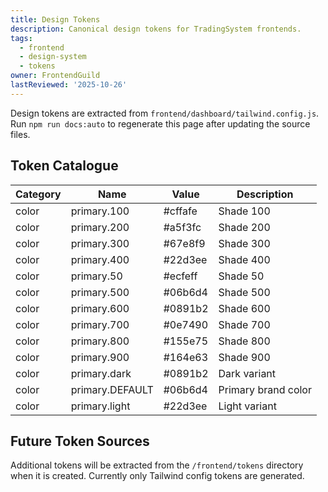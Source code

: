 ```yaml
---
title: Design Tokens
description: Canonical design tokens for TradingSystem frontends.
tags:
  - frontend
  - design-system
  - tokens
owner: FrontendGuild
lastReviewed: '2025-10-26'
---
```


<!-- AUTO-GENERATED by docs:auto - DO NOT EDIT MANUALLY -->
<!-- AUTO-GENERATED by docs:auto - DO NOT EDIT MANUALLY -->
<!-- AUTO-GENERATED by docs:auto - DO NOT EDIT MANUALLY -->
<!-- AUTO-GENERATED by docs:auto - DO NOT EDIT MANUALLY -->
<!-- AUTO-GENERATED by docs:auto - DO NOT EDIT MANUALLY -->
<!-- AUTO-GENERATED by docs:auto - DO NOT EDIT MANUALLY -->
<!-- AUTO-GENERATED by docs:auto - DO NOT EDIT MANUALLY -->
<!-- AUTO-GENERATED by docs:auto - DO NOT EDIT MANUALLY -->
<!-- AUTO-GENERATED by docs:auto - DO NOT EDIT MANUALLY -->
<!-- AUTO-GENERATED by docs:auto - DO NOT EDIT MANUALLY -->
<!-- AUTO-GENERATED by docs:auto - DO NOT EDIT MANUALLY -->
<!-- AUTO-GENERATED by docs:auto - DO NOT EDIT MANUALLY -->
<!-- AUTO-GENERATED by docs:auto - DO NOT EDIT MANUALLY -->
<!-- AUTO-GENERATED by docs:auto - DO NOT EDIT MANUALLY -->
<!-- AUTO-GENERATED by docs:auto - DO NOT EDIT MANUALLY -->
<!-- AUTO-GENERATED by docs:auto - DO NOT EDIT MANUALLY -->
<!-- AUTO-GENERATED by docs:auto - DO NOT EDIT MANUALLY -->
<!-- AUTO-GENERATED by docs:auto - DO NOT EDIT MANUALLY -->
<!-- AUTO-GENERATED by docs:auto - DO NOT EDIT MANUALLY -->
<!-- AUTO-GENERATED by docs:auto - DO NOT EDIT MANUALLY -->
<!-- AUTO-GENERATED by docs:auto - DO NOT EDIT MANUALLY -->
<!-- AUTO-GENERATED by docs:auto - DO NOT EDIT MANUALLY -->
<!-- AUTO-GENERATED by docs:auto - DO NOT EDIT MANUALLY -->
<!-- AUTO-GENERATED by docs:auto - DO NOT EDIT MANUALLY -->
<!-- AUTO-GENERATED by docs:auto - DO NOT EDIT MANUALLY -->
<!-- AUTO-GENERATED by docs:auto - DO NOT EDIT MANUALLY -->
<!-- AUTO-GENERATED by docs:auto - DO NOT EDIT MANUALLY -->
<!-- AUTO-GENERATED by docs:auto - DO NOT EDIT MANUALLY -->
<!-- AUTO-GENERATED by docs:auto - DO NOT EDIT MANUALLY -->
<!-- AUTO-GENERATED by docs:auto - DO NOT EDIT MANUALLY -->
<!-- AUTO-GENERATED by docs:auto - DO NOT EDIT MANUALLY -->
<!-- AUTO-GENERATED by docs:auto - DO NOT EDIT MANUALLY -->
<!-- AUTO-GENERATED by docs:auto - DO NOT EDIT MANUALLY -->
<!-- AUTO-GENERATED by docs:auto - DO NOT EDIT MANUALLY -->
<!-- AUTO-GENERATED by docs:auto - DO NOT EDIT MANUALLY -->
<!-- AUTO-GENERATED by docs:auto - DO NOT EDIT MANUALLY -->
<!-- AUTO-GENERATED by docs:auto - DO NOT EDIT MANUALLY -->
<!-- AUTO-GENERATED by docs:auto - DO NOT EDIT MANUALLY -->
<!-- AUTO-GENERATED by docs:auto - DO NOT EDIT MANUALLY -->
<!-- AUTO-GENERATED by docs:auto - DO NOT EDIT MANUALLY -->
<!-- AUTO-GENERATED by docs:auto - DO NOT EDIT MANUALLY -->
<!-- AUTO-GENERATED by docs:auto - DO NOT EDIT MANUALLY -->
<!-- AUTO-GENERATED by docs:auto - DO NOT EDIT MANUALLY -->
<!-- AUTO-GENERATED by docs:auto - DO NOT EDIT MANUALLY -->
<!-- AUTO-GENERATED by docs:auto - DO NOT EDIT MANUALLY -->
<!-- AUTO-GENERATED by docs:auto - DO NOT EDIT MANUALLY -->
<!-- AUTO-GENERATED by docs:auto - DO NOT EDIT MANUALLY -->
<!-- AUTO-GENERATED by docs:auto - DO NOT EDIT MANUALLY -->
<!-- AUTO-GENERATED by docs:auto - DO NOT EDIT MANUALLY -->
<!-- AUTO-GENERATED by docs:auto - DO NOT EDIT MANUALLY -->
<!-- AUTO-GENERATED by docs:auto - DO NOT EDIT MANUALLY -->
<!-- AUTO-GENERATED by docs:auto - DO NOT EDIT MANUALLY -->
<!-- AUTO-GENERATED by docs:auto - DO NOT EDIT MANUALLY -->
<!-- AUTO-GENERATED by docs:auto - DO NOT EDIT MANUALLY -->
<!-- AUTO-GENERATED by docs:auto - DO NOT EDIT MANUALLY -->
<!-- AUTO-GENERATED by docs:auto - DO NOT EDIT MANUALLY -->
<!-- AUTO-GENERATED by docs:auto - DO NOT EDIT MANUALLY -->
<!-- AUTO-GENERATED by docs:auto - DO NOT EDIT MANUALLY -->
<!-- AUTO-GENERATED by docs:auto - DO NOT EDIT MANUALLY -->
<!-- AUTO-GENERATED by docs:auto - DO NOT EDIT MANUALLY -->
<!-- AUTO-GENERATED by docs:auto - DO NOT EDIT MANUALLY -->
<!-- AUTO-GENERATED by docs:auto - DO NOT EDIT MANUALLY -->
<!-- AUTO-GENERATED by docs:auto - DO NOT EDIT MANUALLY -->
<!-- AUTO-GENERATED by docs:auto - DO NOT EDIT MANUALLY -->
<!-- AUTO-GENERATED by docs:auto - DO NOT EDIT MANUALLY -->
<!-- AUTO-GENERATED by docs:auto - DO NOT EDIT MANUALLY -->
<!-- AUTO-GENERATED by docs:auto - DO NOT EDIT MANUALLY -->
<!-- AUTO-GENERATED by docs:auto - DO NOT EDIT MANUALLY -->
<!-- AUTO-GENERATED by docs:auto - DO NOT EDIT MANUALLY -->
<!-- AUTO-GENERATED by docs:auto - DO NOT EDIT MANUALLY -->
<!-- AUTO-GENERATED by docs:auto - DO NOT EDIT MANUALLY -->
<!-- AUTO-GENERATED by docs:auto - DO NOT EDIT MANUALLY -->
<!-- AUTO-GENERATED by docs:auto - DO NOT EDIT MANUALLY -->
<!-- AUTO-GENERATED by docs:auto - DO NOT EDIT MANUALLY -->
<!-- AUTO-GENERATED by docs:auto - DO NOT EDIT MANUALLY -->
<!-- AUTO-GENERATED by docs:auto - DO NOT EDIT MANUALLY -->
<!-- AUTO-GENERATED by docs:auto - DO NOT EDIT MANUALLY -->
<!-- AUTO-GENERATED by docs:auto - DO NOT EDIT MANUALLY -->
<!-- AUTO-GENERATED by docs:auto - DO NOT EDIT MANUALLY -->
<!-- AUTO-GENERATED by docs:auto - DO NOT EDIT MANUALLY -->
Design tokens are extracted from `frontend/dashboard/tailwind.config.js`. Run `npm run docs:auto` to
regenerate this page after updating the source files.

<!-- AUTO-GENERATED by docs:auto - DO NOT EDIT MANUALLY -->
<!-- Last generated: 2025-10-29T01:05:05.967Z -->
<!-- Source: frontend/dashboard/tailwind.config.js -->

## Token Catalogue

<!-- BEGIN AUTO-GENERATED: Token Catalogue -->

| Category | Name | Value | Description |
|----------|------|-------|-------------|
| color | primary.100 | #cffafe | Shade 100 |
| color | primary.200 | #a5f3fc | Shade 200 |
| color | primary.300 | #67e8f9 | Shade 300 |
| color | primary.400 | #22d3ee | Shade 400 |
| color | primary.50 | #ecfeff | Shade 50 |
| color | primary.500 | #06b6d4 | Shade 500 |
| color | primary.600 | #0891b2 | Shade 600 |
| color | primary.700 | #0e7490 | Shade 700 |
| color | primary.800 | #155e75 | Shade 800 |
| color | primary.900 | #164e63 | Shade 900 |
| color | primary.dark | #0891b2 | Dark variant |
| color | primary.DEFAULT | #06b6d4 | Primary brand color |
| color | primary.light | #22d3ee | Light variant |

<!-- END AUTO-GENERATED: Token Catalogue -->

## Future Token Sources

Additional tokens will be extracted from the `/frontend/tokens` directory when it is created.
Currently only Tailwind config tokens are generated.
